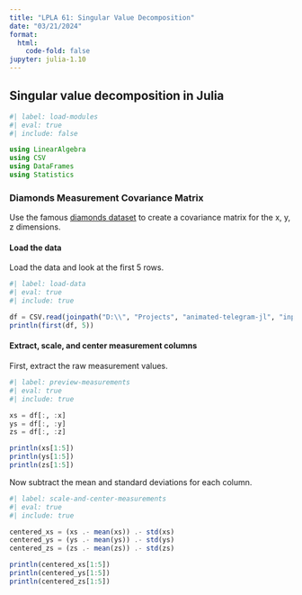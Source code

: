 ```yaml
---
title: "LPLA 61: Singular Value Decomposition"
date: "03/21/2024"
format:
  html:
    code-fold: false
jupyter: julia-1.10
---
```


## Singular value decomposition in Julia

```julia
#| label: load-modules
#| eval: true
#| include: false

using LinearAlgebra
using CSV
using DataFrames
using Statistics
```

### Diamonds Measurement Covariance Matrix

Use the famous [diamonds dataset](https://www.kaggle.com/datasets/shivam2503/diamonds) to create a covariance matrix for the x, y, z dimensions.

#### Load the data

Load the data and look at the first 5 rows.

```julia
#| label: load-data
#| eval: true
#| include: true

df = CSV.read(joinpath("D:\\", "Projects", "animated-telegram-jl", "input", "diamonds.csv"), DataFrame)
println(first(df, 5))
```

#### Extract, scale, and center measurement columns

First, extract the raw measurement values.

```julia
#| label: preview-measurements
#| eval: true
#| include: true

xs = df[:, :x]
ys = df[:, :y]
zs = df[:, :z]

println(xs[1:5])
println(ys[1:5])
println(zs[1:5])
```

Now subtract the mean and standard deviations for each column.

```julia
#| label: scale-and-center-measurements
#| eval: true
#| include: true

centered_xs = (xs .- mean(xs)) .- std(xs)
centered_ys = (ys .- mean(ys)) .- std(ys)
centered_zs = (zs .- mean(zs)) .- std(zs)

println(centered_xs[1:5])
println(centered_ys[1:5])
println(centered_zs[1:5])

```
